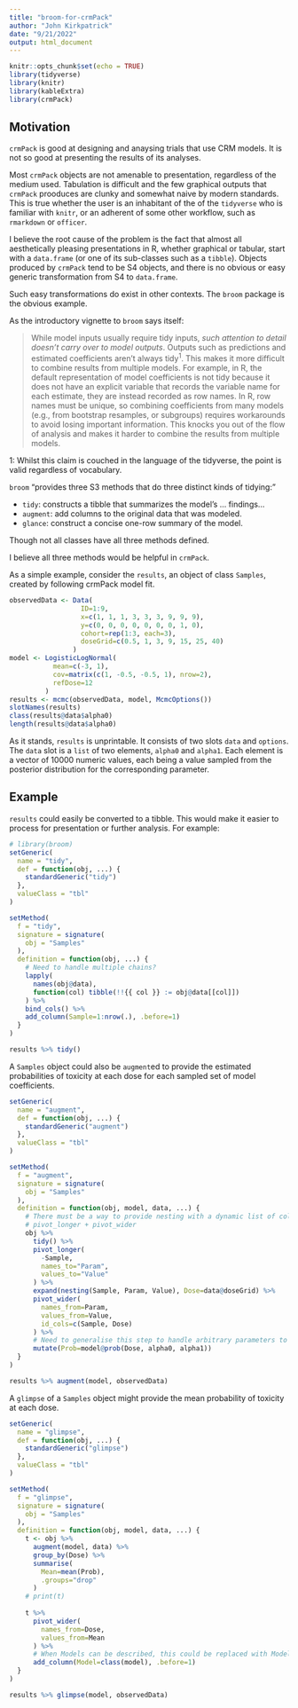```yaml
---
title: "broom-for-crmPack"
author: "John Kirkpatrick"
date: "9/21/2022"
output: html_document
---
```


```r
knitr::opts_chunk$set(echo = TRUE)
library(tidyverse)
library(knitr)
library(kableExtra)
library(crmPack)
```

##  Motivation
`crmPack` is good at designing and anaysing trials that use CRM models.  It is not so good at presenting the results of its analyses.

Most `crmPack` objects are not amenable to presentation, regardless of the medium used.  Tabulation is difficult and the few graphical outputs that `crmPack` prooduces are clunky and somewhat naive by modern standards.  This is true whether the user is an inhabitant of the  of the `tidyverse` who is familiar with `knitr`, or an adherent of some other workflow, such as `rmarkdown` or `officer`.

I believe the root cause of the problem is the fact that almost all aesthetically pleasing presentations in R, whether graphical or tabular, start with a `data.frame` (or one of its sub-classes such as a `tibble`).  Objects produced by `crmPack` tend to be S4 objects, and there is no obvious or easy generic transformation from S4 to `data.frame`.

Such easy transformations do exist in other contexts.  The `broom` package is the obvious example.

As the introductory vignette to `broom` says itself:

> While model inputs usually require tidy inputs, <i>such attention to detail doesn’t carry over to model outputs</i>. Outputs such as predictions and estimated coefficients aren’t always tidy<sup>1</sup>. This makes it more difficult to combine results from multiple models. For example, in R, the default representation of model coefficients is not tidy because it does not have an explicit variable that records the variable name for each estimate, they are instead recorded as row names. In R, row names must be unique, so combining coefficients from many models (e.g., from bootstrap resamples, or subgroups) requires workarounds to avoid losing important information. This knocks you out of the flow of analysis and makes it harder to combine the results from multiple models. 

1:  Whilst this claim is couched in the language of the tidyverse, the point is valid regardless of vocabulary.

`broom` "provides three S3 methods that do three distinct kinds of tidying:"

* `tidy`: constructs a tibble that summarizes the model’s ... findings...
* `augment`: add columns to the original data that was modeled.
* `glance`: construct a concise one-row summary of the model. 

Though not all classes have all three methods defined.

I believe all three methods would be helpful in `crmPack`. 

As a simple example, consider the `results`, an object of class `Samples`, created by following crmPack model fit.
```r
observedData <- Data(
                  ID=1:9,
                  x=c(1, 1, 1, 3, 3, 3, 9, 9, 9),
                  y=c(0, 0, 0, 0, 0, 0, 0, 1, 0),
                  cohort=rep(1:3, each=3),
                  doseGrid=c(0.5, 1, 3, 9, 15, 25, 40)
                )
model <- LogisticLogNormal(
           mean=c(-3, 1),
           cov=matrix(c(1, -0.5, -0.5, 1), nrow=2),
           refDose=12
         )
results <- mcmc(observedData, model, McmcOptions())
slotNames(results)
class(results@data$alpha0)
length(results@data$alpha0)
```

As it stands, `results` is unprintable.  It consists of two slots `data` and `options`.  The `data` slot is a `list` of two elements, `alpha0` and `alpha1`.  Each element is a vector of 10000 numeric values, each being a value sampled from the posterior distribution for the corresponding parameter.

## Example

`results` could easily be converted to a tibble.  This would make it easier to process for presentation or further analysis.  For example:

```r
# library(broom)
setGeneric(
  name = "tidy",
  def = function(obj, ...) {
    standardGeneric("tidy")
  },
  valueClass = "tbl"
)

setMethod(
  f = "tidy",
  signature = signature(
    obj = "Samples"
  ),
  definition = function(obj, ...) {
    # Need to handle multiple chains?
    lapply(
      names(obj@data),
      function(col) tibble(!!{{ col }} := obj@data[[col]])
    ) %>% 
    bind_cols() %>% 
    add_column(Sample=1:nrow(.), .before=1)
  }
)

results %>% tidy()
```

A `Samples` object could also be `augment`ed to provide the estimated probabilities of toxicity at each dose for each sampled set of model coefficients.

```r
setGeneric(
  name = "augment",
  def = function(obj, ...) {
    standardGeneric("augment")
  },
  valueClass = "tbl"
)

setMethod(
  f = "augment",
  signature = signature(
    obj = "Samples"
  ),
  definition = function(obj, model, data, ...) {
    # There must be a way to provide nesting with a dynamic list of column names.  This would avoid the need for
    # pivot_longer + pivot_wider
    obj %>%
      tidy() %>%
      pivot_longer(
        -Sample,
        names_to="Param",
        values_to="Value"
      ) %>%
      expand(nesting(Sample, Param, Value), Dose=data@doseGrid) %>%
      pivot_wider(
        names_from=Param,
        values_from=Value,
        id_cols=c(Sample, Dose)
      ) %>%
      # Need to generalise this step to handle arbitrary parameters to prob
      mutate(Prob=model@prob(Dose, alpha0, alpha1))
  }
)

results %>% augment(model, observedData)
```


A `glimpse` of a `Samples` object might provide the mean probability of toxicity at each dose.

```r
setGeneric(
  name = "glimpse",
  def = function(obj, ...) {
    standardGeneric("glimpse")
  },
  valueClass = "tbl"
)

setMethod(
  f = "glimpse",
  signature = signature(
    obj = "Samples"
  ),
  definition = function(obj, model, data, ...) {
    t <- obj %>%
      augment(model, data) %>% 
      group_by(Dose) %>% 
      summarise(
        Mean=mean(Prob),
        .groups="drop"
      ) 
    # print(t)
    
    t %>% 
      pivot_wider(
        names_from=Dose,
        values_from=Mean
      ) %>% 
      # When Models can be described, this could be replaced with Model=describe(model)
      add_column(Model=class(model), .before=1)
  }
)

results %>% glimpse(model, observedData)
```
